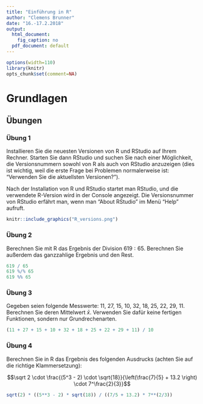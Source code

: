 ```yaml
---
title: "Einführung in R"
author: "Clemens Brunner"
date: "16.-17.2.2018"
output:
  html_document:
    fig_caption: no
  pdf_document: default
---
```


```r
options(width=110)
library(knitr)
opts_chunk$set(comment=NA)
```

# Grundlagen

## Übungen
### Übung 1
Installieren Sie die neuesten Versionen von R und RStudio auf Ihrem Rechner. Starten Sie dann RStudio und suchen Sie nach einer Möglichkeit, die Versionsnummern sowohl von R als auch von RStudio anzuzeigen (dies ist wichtig, weil die erste Frage bei Problemen normalerweise ist: "Verwenden Sie die aktuellsten Versionen?").

Nach der Installation von R und RStudio startet man RStudio, und die verwendete R-Version wird in der Console angezeigt. Die Versionsnummer von RStudio erfährt man, wenn man "About RStudio" im Menü "Help" aufruft.

```r
knitr::include_graphics("R_versions.png")
```

### Übung 2
Berechnen Sie mit R das Ergebnis der Division $619 : 65$. Berechnen Sie außerdem das ganzzahlige Ergebnis und den Rest.

```r
619 / 65
619 %/% 65
619 %% 65
```


### Übung 3
Gegeben seien folgende Messwerte: 11, 27, 15, 10, 32, 18, 25, 22, 29, 11. Berechnen Sie deren Mittelwert $\bar{x}$. Verwenden Sie dafür keine fertigen Funktionen, sondern nur Grundrechenarten.

```r
(11 + 27 + 15 + 10 + 32 + 18 + 25 + 22 + 29 + 11) / 10
```

### Übung 4
Berechnen Sie in R das Ergebnis des folgenden Ausdrucks (achten Sie auf die richtige Klammersetzung):

$$\sqrt 2 \cdot \frac{(5^3 - 2) \cdot \sqrt{18}}{\left(\frac{7}{5} + 13.2 \right) \cdot 7^\frac{2}{3}}$$

```r
sqrt(2) * ((5**3 - 2) * sqrt(18)) / ((7/5 + 13.2) * 7**(2/3))
```